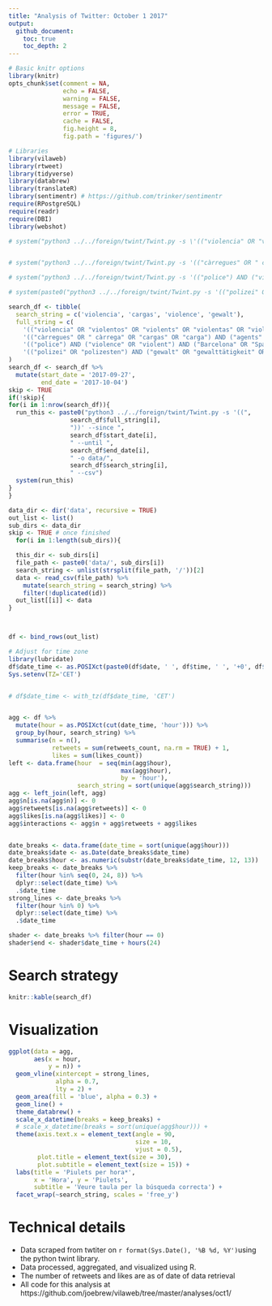 ```yaml
---
title: "Analysis of Twitter: October 1 2017"
output:
  github_document:
    toc: true
    toc_depth: 2
---
```



```r
# Basic knitr options
library(knitr)
opts_chunk$set(comment = NA, 
               echo = FALSE, 
               warning = FALSE, 
               message = FALSE, 
               error = TRUE, 
               cache = FALSE,
               fig.height = 8,
               fig.path = 'figures/')
```


```r
# Libraries
library(vilaweb)
library(rtweet)
library(tidyverse)
library(databrew)
library(translateR)
library(sentimentr) # https://github.com/trinker/sentimentr
require(RPostgreSQL)
require(readr)  
require(DBI)
library(webshot)
```

```r
# system("python3 ../../foreign/twint/Twint.py -s \'(("violencia" OR "violentos" OR "violents" OR "violentas" OR "violentes") AND ("Barcelona" OR "Cataluña" OR "Catalunya" OR "catalanes" OR "catalanas" OR "catalans" OR "catalanes" OR "catalán" OR "España" OR "español" OR "españoles" OR "española" OR "españolas"))' --since 2017-09-27 --until 2017-10-04 -o data/violencia --csv")


# system("python3 ../../foreign/twint/Twint.py -s '(("càrregues" OR " càrrega" OR "cargas" OR "carga") AND ("agents" OR "agentes" OR "guàrdia civil" OR "guardia civil" OR "policía" OR "policia" OR "policíaca" OR "policiaca" OR "policíacas" OR "policiaques" OR "policial" OR "policials" OR "policiales"))' --since 2017-09-27 --until 2017-10-04 -o data/cargas --csv")

# system("python3 ../../foreign/twint/Twint.py -s '(("police") AND ("violence" OR "violent") AND ("Barcelona" OR "Spain" OR "Catalan" OR "Catalonia"))' --since 2017-09-27 --until 2017-10-04 -o data/violence --csv")

# system(paste0("python3 ../../foreign/twint/Twint.py -s '(("polizei" OR "polizesten") AND ("gewalt" OR "gewalttätigkeit" OR "heftig" OR "kräftig") AND ("Barcelona" OR "Spanien" OR "Spanisch" OR "Katalanisch" OR "Katalonien"))' --since 2017-09-27 --until 2017-10-04 -o data/gewalt --csv"))

search_df <- tibble(
  search_string = c('violencia', 'cargas', 'violence', 'gewalt'),
  full_string = c(
    '(("violencia" OR "violentos" OR "violents" OR "violentas" OR "violentes") AND ("Barcelona" OR "Cataluña" OR "Catalunya" OR "catalanes" OR "catalanas" OR "catalans" OR "catalanes" OR "catalán" OR "España" OR "español" OR "españoles" OR "española" OR "españolas"))',
    '(("càrregues" OR " càrrega" OR "cargas" OR "carga") AND ("agents" OR "agentes" OR "guàrdia civil" OR "guardia civil" OR "policía" OR "policia" OR "policíaca" OR "policiaca" OR "policíacas" OR "policiaques" OR "policial" OR "policials" OR "policiales"))',
    '(("police") AND ("violence" OR "violent") AND ("Barcelona" OR "Spain" OR "Catalan" OR "Catalonia"))',
    '(("polizei" OR "polizesten") AND ("gewalt" OR "gewalttätigkeit" OR "heftig" OR "kräftig") AND ("Barcelona" OR "Spanien" OR "Spanisch" OR "Katalanisch" OR "Katalonien"))')
)
search_df <- search_df %>%
  mutate(start_date = '2017-09-27',
         end_date = '2017-10-04')
skip <- TRUE
if(!skip){
for(i in 1:nrow(search_df)){
  run_this <- paste0("python3 ../../foreign/twint/Twint.py -s '((",
                 search_df$full_string[i],
                 "))' --since ",
                 search_df$start_date[i],
                 " --until ", 
                 search_df$end_date[i],
                 " -o data/", 
                 search_df$search_string[i],
                 " --csv")
  system(run_this)
}
}

data_dir <- dir('data', recursive = TRUE)
out_list <- list()
sub_dirs <- data_dir
skip <- TRUE # once finished
  for(i in 1:length(sub_dirs)){

  this_dir <- sub_dirs[i]
  file_path <- paste0('data/', sub_dirs[i])
  search_string <- unlist(strsplit(file_path, '/'))[2]
  data <- read_csv(file_path) %>%
    mutate(search_string = search_string) %>%
    filter(!duplicated(id))
  out_list[[i]] <- data
}



df <- bind_rows(out_list)

# Adjust for time zone
library(lubridate)
df$date_time <- as.POSIXct(paste0(df$date, ' ', df$time, ' ', '+0', df$timezone))
Sys.setenv(TZ='CET')


# df$date_time <- with_tz(df$date_time, 'CET')


agg <- df %>%
  mutate(hour = as.POSIXct(cut(date_time, 'hour'))) %>%
  group_by(hour, search_string) %>% 
  summarise(n = n(),
            retweets = sum(retweets_count, na.rm = TRUE) + 1,
            likes = sum(likes_count))
left <- data.frame(hour  = seq(min(agg$hour),
                               max(agg$hour),
                               by = 'hour'),
                   search_string = sort(unique(agg$search_string)))
agg <- left_join(left, agg)
agg$n[is.na(agg$n)] <- 0
agg$retweets[is.na(agg$retweets)] <- 0
agg$likes[is.na(agg$likes)] <- 0
agg$interactions <- agg$n + agg$retweets + agg$likes


date_breaks <- data.frame(date_time = sort(unique(agg$hour)))
date_breaks$date <- as.Date(date_breaks$date_time)
date_breaks$hour <- as.numeric(substr(date_breaks$date_time, 12, 13))
keep_breaks <- date_breaks %>%
  filter(hour %in% seq(0, 24, 8)) %>%
  dplyr::select(date_time) %>%
  .$date_time
strong_lines <- date_breaks %>%
  filter(hour %in% 0) %>%
  dplyr::select(date_time) %>%
  .$date_time

shader <- date_breaks %>% filter(hour == 0)
shader$end <- shader$date_time + hours(24)
```

# Search strategy

```r
knitr::kable(search_df)
```

# Visualization

```r
ggplot(data = agg,
       aes(x = hour,
           y = n)) +
  geom_vline(xintercept = strong_lines,
             alpha = 0.7, 
             lty = 2) +
  geom_area(fill = 'blue', alpha = 0.3) +
  geom_line() +
  theme_databrew() +
  scale_x_datetime(breaks = keep_breaks) +
  # scale_x_datetime(breaks = sort(unique(agg$hour))) +
  theme(axis.text.x = element_text(angle = 90,
                                   size = 10,
                                   vjust = 0.5),
        plot.title = element_text(size = 30),
        plot.subtitle = element_text(size = 15)) +
  labs(title = 'Piulets per hora*',
       x = 'Hora', y = 'Piulets',
       subtitle = 'Veure taula per la búsqueda correcta') +
  facet_wrap(~search_string, scales = 'free_y')
```

# Technical details

- Data scraped from twtiter on `r format(Sys.Date(), '%B %d, %Y')`using the python twint library.   
- Data processed, aggregated, and visualized using R.  
- The number of retweets and likes are as of date of data retrieval  
- All code for this analysis at https://github.com/joebrew/vilaweb/tree/master/analyses/oct1/